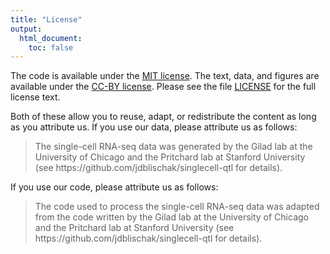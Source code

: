 ```yaml
---
title: "License"
output:
  html_document:
    toc: false
---
```


The code is available under the [MIT license][mit]. The text, data, and figures
are available under the [CC-BY license][cc-by]. Please see the file
[LICENSE][license] for the full license text.

Both of these allow you to reuse, adapt, or redistribute the content as long as
you attribute us. If you use our data, please attribute us as follows:

> The single-cell RNA-seq data was generated by the Gilad lab at the University 
> of Chicago and the Pritchard lab at Stanford University (see
> https://github.com/jdblischak/singlecell-qtl for details).

If you use our code, please attribute us as follows:

> The code used to process the single-cell RNA-seq data was adapted from the
> code written by the Gilad lab at the University of Chicago and the Pritchard
> lab at Stanford University (see https://github.com/jdblischak/singlecell-qtl
> for details).

[cc-by]: https://creativecommons.org/licenses/by/4.0/
[license]: https://github.com/jdblischak/singlecell-qtl/LICENSE
[mit]: https://choosealicense.com/licenses/mit/
